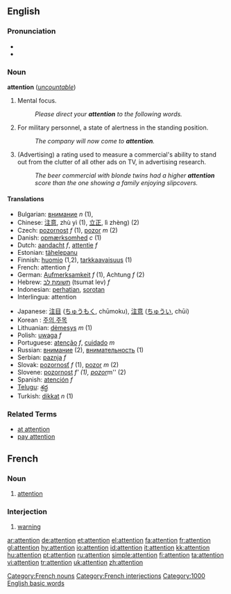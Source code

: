 {{wikipedia}}
==English==

{{rank|single|foot|beauty|618|attention|standing|books|knows}}

===Pronunciation===
*{{IPA|/əˈtɛnʃən/}}
*{{audio|en-us-attention.ogg|Audio (US)}}

===Noun===
'''attention'''  (''[[uncountable]]'')
# Mental focus.
#: ''Please direct your '''attention''' to the following words.''
# For military personnel, a state of alertness in the standing position.
#: ''The company will now come to '''attention'''.''
# (Advertising) a rating used to measure a commercial's ability to stand out from the clutter of all other ads on TV, in advertising research.
#: ''The beer commercial with blonde twins had a higher '''attention''' score than the one showing a family enjoying slipcovers.''

==== Translations ====
{{top}}
*Bulgarian: [[внимание]] ''n'' (1), 
*Chinese: [[注意]], zhù yì (1), [[立正]], lì zhèng) (2)
*Czech: [[pozornost]] ''f'' (1), [[pozor]] ''m'' (2)
*Danish: [[opmærksomhed]] ''c'' (1)
*Dutch: [[aandacht]] ''f'', [[attentie]] ''f''
*Estonian: [[tähelepanu]] 
*Finnish: [[huomio]] (1,2), [[tarkkaavaisuus]] (1)
*French: attention ''f''
*German: [[Aufmerksamkeit]] ''f'' (1), Achtung  ''f'' (2)
*Hebrew: [[תשומת לב]] (tsumat lev) ''f''
*Indonesian: [[hati|perhatian]], [[sorot|sorotan]]
*Interlingua: attention
{{mid}}
*Japanese: [[注目]] ([[ちゅうもく]], chūmoku), [[注意]] ([[ちゅうい]], chūi)
*Korean : [[주의]],[[주목]]
*Lithuanian: [[dėmesys]] ''m'' (1)
*Polish: [[uwaga]] ''f''
*Portuguese: [[atenção]] ''f'', [[cuidado]] ''m''
*Russian: [[внимание]] (2), [[внимательность]] (1)
*Serbian: [[paznja]] ''f''
*Slovak: [[pozornosť]] ''f'' (1), [[pozor]] ''m'' (2)
*Slovene: [[pozornost]] ''f' (1), [[pozor]] ''m'' (2)
*Spanish: [[atención]] ''f''
*[[Telugu]]: [[శ్రద్ధ]]
*Turkish: [[dikkat]] ''n'' (1)
{{bottom}}

===Related Terms===
*[[at attention]]
*[[pay attention]]

==French==
===Noun===

# [[attention]]

===Interjection===

# [[warning]]

[[Category:French nouns]]
[[Category:French interjections]]
[[Category:1000 English basic words]]

[[ar:attention]]
[[de:attention]]
[[et:attention]]
[[el:attention]]
[[fa:attention]]
[[fr:attention]]
[[gl:attention]]
[[hy:attention]]
[[io:attention]]
[[id:attention]]
[[it:attention]]
[[kk:attention]]
[[hu:attention]]
[[pt:attention]]
[[ru:attention]]
[[simple:attention]]
[[fi:attention]]
[[ta:attention]]
[[vi:attention]]
[[tr:attention]]
[[uk:attention]]
[[zh:attention]]